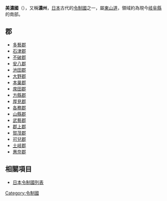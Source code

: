 {{expand|time=2014-11-28T08:48:56+00:00}}
{{unreferenced|time=2014-11-28T08:48:56+00:00}}
{{japanese|image=Old Japan Mino.svg|width=300px|caption=美濃國在日本的位置|japanese=美濃國|kana=みののくに|romaji=Mino no kuni}}

'''美濃國'''（{{jpn|j=美濃国|kyu=美濃國|hg=みののくに|hgt=|rm=Minonokuni|f=y}}），又稱'''濃州'''，[[日本|日本]]古代的[[令制國|令制國]]之一，屬[[東山道|東山道]]，領域約為現今[[岐阜縣|岐阜縣]]的南部。

== 郡 ==
*[[多芸郡|多藝郡]]
*[[石津郡|石津郡]]
*[[不破郡|不破郡]]
*[[安八郡|安八郡]]
*[[池田郡|池田郡]]
*[[大野郡_(美濃國)|大野郡]]
*[[本巢郡|本巢郡]]
*[[席田郡_(美濃國)|席田郡]]
*[[方縣郡|方縣郡]]
*[[厚見郡|厚見郡]]
*[[各務郡|各務郡]]
*[[山縣郡_(岐阜縣)|山縣郡]]
*[[武儀郡|武藝郡]]
*[[郡上郡|郡上郡]]
*[[加茂郡|賀茂郡]]
*[[可兒郡|可兒郡]]
*[[土岐郡|土岐郡]]
*[[惠那郡|惠奈郡]]

== 相關項目 ==
*[[日本令制國列表|日本令制國列表]]

{{美濃國的郡}}
{{日本令制國}}
{{DEFAULTSORT:Mino}}
[[Category:令制國|Category:令制國]]